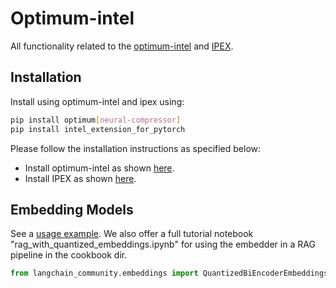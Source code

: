 # Optimum-intel

All functionality related to the [optimum-intel](https://github.com/huggingface/optimum-intel.git) and [IPEX](https://github.com/intel/intel-extension-for-pytorch).

## Installation

Install using optimum-intel and ipex using:

```bash
pip install optimum[neural-compressor]
pip install intel_extension_for_pytorch
```

Please follow the installation instructions as specified below:

- Install optimum-intel as shown [here](https://github.com/huggingface/optimum-intel).
- Install IPEX as shown [here](https://intel.github.io/intel-extension-for-pytorch/index.html#installation?platform=cpu&version=v2.2.0%2Bcpu).

## Embedding Models

See a [usage example](/docs/integrations/text_embedding/optimum_intel).
We also offer a full tutorial notebook "rag_with_quantized_embeddings.ipynb" for using the embedder in a RAG pipeline in the cookbook dir.

```python
from langchain_community.embeddings import QuantizedBiEncoderEmbeddings
```
